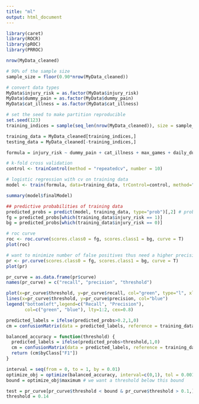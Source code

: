 ```yaml
---
title: "ml"
output: html_document
---
```


```r
library(caret)
library(ROCR)
library(pROC)
library(PRROC)
```


```r

nrow(MyData_cleaned)

# 90% of the sample size 
sample_size = floor(0.90*nrow(MyData_cleaned))

# convert data types
MyData$injury_risk = as.factor(MyData$injury_risk)
MyData$dummy_pain = as.factor(MyData$dummy_pain)
MyData$cat_illness = as.factor(MyData$cat_illness)

# set the seed to make partition reproducible
set.seed(123)
training_indices = sample(seq_len(nrow(MyData_cleaned)), size = sample_size)

training_data = MyData_cleaned[training_indices,]
testing_data = MyData_cleaned[-training_indices,]

formula = injury_risk ~ dummy_pain + cat_illness + max_games + daily_duration_norm

# k-fold cross validation 
control <- trainControl(method = "repeatedcv", number = 10)

# logistic regression with cv on training data
model <- train(formula, data=training_data, trControl=control, method="glm")

summary(model$finalModel)

## predictive probabilities of training data
predicted_probs = predict(model, training_data, type="prob")[,2] # probabilities for not injured
fg = predicted_probs[which(training_data$injury_risk == 1)]
bg = predicted_probs[which(training_data$injury_risk == 0)]

# roc curve
roc <- roc.curve(scores.class0 = fg, scores.class1 = bg, curve = T)
plot(roc)

# want to minimize number of false positives thus need a higher precision 
pr <- pr.curve(scores.class0 = fg, scores.class1 = bg, curve = T)
plot(pr)

pr_curve = as.data.frame(pr$curve)
names(pr_curve) = c("recall", "precision", "threshold")

plot(x=pr_curve$threshold, y=pr_curve$recall, col="green", type="l", xlab="Threshold", ylab="")
lines(x=pr_curve$threshold, y=pr_curve$precision, col="blue")
legend("bottomleft",legend=c("Recall", "Precision"),
       col=c("green", "blue"), lty=1:2, cex=0.8)

predicted_labels = ifelse(predicted_probs>0.2,1,0)
cm = confusionMatrix(data = predicted_labels, reference = training_data$injury_risk, positive = "1")

balanced_accuracy = function(threshold) {
  predicted_labels = ifelse(predicted_probs>threshold,1,0) 
  cm = confusionMatrix(data = predicted_labels, reference = training_data$injury_risk, positive = "1")
  return (cm$byClass["F1"])
}

interval = seq(from = 0, to = 1, by = 0.01)
optimize_obj = optimize(balanced_accuracy, interval=c(0,1), tol = 0.001, maximum=T)
bound = optimize_obj$maximum # we want a threshold below this bound 

test = pr_curve[pr_curve$threshold < bound & pr_curve$threshold > 0.1,]
threshold = 0.14


```